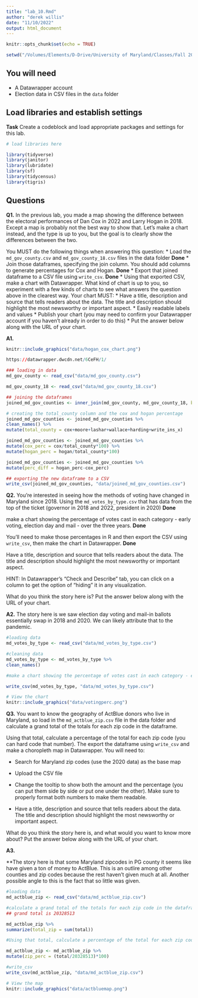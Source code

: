 ```yaml
---
title: "lab_10.Rmd"
author: "derek willis"
date: "11/10/2022"
output: html_document
---
```


```r
knitr::opts_chunk$set(echo = TRUE)

setwd("/Volumes/Elements/D-Drive/University of Maryland/Classes/Fall 2022/Data Journalism/Github Repository/Data_Journalism_2022_Fall/labs/lab_10/")


```

## You will need

* A Datawrapper account
* Election data in CSV files in the `data` folder

## Load libraries and establish settings

**Task** Create a codeblock and load appropriate packages and settings for this lab.

```r
# load libraries here

library(tidyverse)
library(janitor)
library(lubridate)
library(sf)
library(tidycensus)
library(tigris)


```

## Questions

**Q1.** In the previous lab, you made a map showing the difference between the electoral performances of Dan Cox in 2022 and Larry Hogan in 2018. Except a map is probably not the best way to show that. Let's make a chart instead, and the type is up to you, but the goal is to clearly show the differences between the two.

You MUST do the following things when answering this question:
* Load the `md_gov_county.csv` and `md_gov_county_18.csv` files in the data folder
**Done**
* Join those dataframes, specifying the join column. You should add columns to generate percentages for Cox and Hogan.
**Done**
* Export that joined dataframe to a CSV file using `write_csv`.
**Done**
* Using that exported CSV, make a chart with Datawrapper. What kind of chart is up to you, so experiment with a few kinds of charts to see what answers the question above in the clearest way. Your chart MUST:
  * Have a title, description and source that tells readers about the data. The title and description should highlight the most newsworthy or important aspect.
  * Easily readable labels and values
* Publish your chart (you may need to confirm your Datawrapper account if you haven't already in order to do this)
* Put the answer below along with the URL of your chart.

**A1.** 
```r
knitr::include_graphics("data/hogan_cox_chart.png")

https://datawrapper.dwcdn.net/6CeFH/1/

```

```r
### loading in data
md_gov_county <- read_csv("data/md_gov_county.csv")

md_gov_county_18 <- read_csv("data/md_gov_county_18.csv")

## joining the dataframes
joined_md_gov_counties <- inner_join(md_gov_county, md_gov_county_18, by=c('GEOID'='GEOID'))

# creating the total_county column and the cox and hogan percentage 
joined_md_gov_counties <- joined_md_gov_counties %>%
clean_names() %>% 
mutate(total_county = cox+moore+lashar+wallace+harding+write_ins_x)

joined_md_gov_counties <- joined_md_gov_counties %>% 
mutate(cox_perc = cox/total_county*100) %>% 
mutate(hogan_perc = hogan/total_county*100)

joined_md_gov_counties <- joined_md_gov_counties %>% 
mutate(perc_diff = hogan_perc-cox_perc)

## exporting the new dataframe to a CSV
write_csv(joined_md_gov_counties, "data/joined_md_gov_counties.csv")


```

**Q2.** You're interested in seeing how the methods of voting have changed in Maryland since 2018. Using the `md_votes_by_type.csv` that has data from the top of the ticket (governor in 2018 and 2022, president in 2020)
**Done**

make a chart showing the percentage of votes cast in each category - early voting, election day and mail - over the three years.
**Done**

You'll need to make those percentages in R and then export the CSV using `write_csv`, then make the chart in Datawrapper.
**Done**

Have a title, description and source that tells readers about the data. The title and description should highlight the most newsworthy or important aspect.

HINT: In Datawrapper's "Check and Describe" tab, you can click on a column to get the option of "hiding" it in any visualization.

What do you think the story here is? Put the answer below along with the URL of your chart.

**A2.** The story here is we saw election day voting and mail-in ballots essentially swap in 2018 and 2020. We can likely attribute that to the pandemic. 

```r
#loading data
md_votes_by_type <- read_csv("data/md_votes_by_type.csv")

#cleaning data
md_votes_by_type <- md_votes_by_type %>%
clean_names()

#make a chart showing the percentage of votes cast in each category - early voting, election day and mail - over the three years.

write_csv(md_votes_by_type, "data/md_votes_by_type.csv")

# View the chart
knitr::include_graphics("data/votingperc.png")


```


**Q3.** You want to know the geography of ActBlue donors who live in Maryland, so load in the `md_actblue_zip.csv` file in the data folder and calculate a grand total of the totals for each zip code in the dataframe.

Using that total, calculate a percentage of the total for each zip code (you can hard code that number). The export the dataframe using `write_csv` and make a choropleth map in Datawrapper. You will need to:

* Search for Maryland zip codes (use the 2020 data) as the base map

* Upload the CSV file

* Change the tooltip to show both the amount and the percentage (you can put them side by side or put one under the other). Make sure to properly format both numbers to make them readable.

* Have a title, description and source that tells readers about the data. The title and description should highlight the most newsworthy or important aspect.

What do you think the story here is, and what would you want to know more about? Put the answer below along with the URL of your chart.

**A3.** 

**The story here is that some Maryland zipcodes in PG county it seems like have given a ton of money to ActBlue. This is an outlire among other counties and zip codes because the rest haven't given much at all. Another possible angle to this is the fact that so little was given. 

```r
#loading data
md_actblue_zip <- read_csv("data/md_actblue_zip.csv")

#calculate a grand total of the totals for each zip code in the dataframe.
## grand total is 20328513

md_actblue_zip %>% 
summarize(total_zip = sum(total))

#Using that total, calculate a percentage of the total for each zip code

md_actblue_zip <- md_actblue_zip %>% 
mutate(zip_perc = (total/20328513)*100)

#write_csv
write_csv(md_actblue_zip, "data/md_actblue_zip.csv")

# View the map
knitr::include_graphics("data/actbluemap.png")

```
